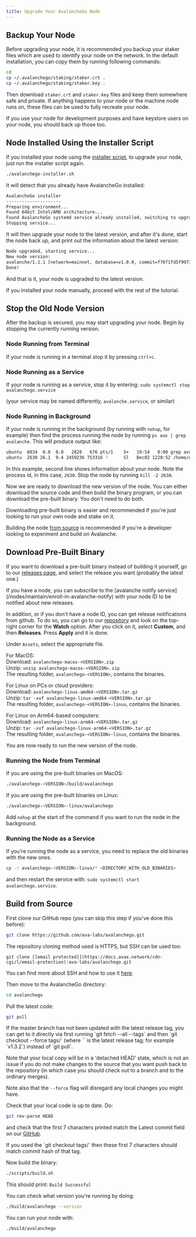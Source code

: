 ```yaml
---
title: Upgrade Your AvalancheGo Node
---
```


Backup Your Node[​](#backup-your-node "Direct link to heading")
---------------------------------------------------------------

Before upgrading your node, it is recommended you backup your staker files which are used to identify your node on the network. In the default installation, you can copy them by running following commands:

```bash
cd
cp ~/.avalanchego/staking/staker.crt .
cp ~/.avalanchego/staking/staker.key .
```

Then download `staker.crt` and `staker.key` files and keep them somewhere safe and private. If anything happens to your node or the machine node runs on, these files can be used to fully recreate your node.

If you use your node for development purposes and have keystore users on your node, you should back up those too.

Node Installed Using the Installer Script[​](#node-installed-using-the-installer-script "Direct link to heading")
-----------------------------------------------------------------------------------------------------------------

If you installed your node using the [installer script](/nodes/run-a-node/using-install-script/installing-avalanche-go), to upgrade your node, just run the installer script again.

```bash
./avalanchego-installer.sh
```

It will detect that you already have AvalancheGo installed:

```bash
AvalancheGo installer
---------------------
Preparing environment...
Found 64bit Intel/AMD architecture...
Found AvalancheGo systemd service already installed, switching to upgrade mode.
Stopping service...
```

It will then upgrade your node to the latest version, and after it's done, start the node back up, and print out the information about the latest version:

```bash
Node upgraded, starting service...
New node version:
avalanche/1.1.1 [network=mainnet, database=v1.0.0, commit=f76f1fd5f99736cf468413bbac158d6626f712d2]
Done!
```

And that is it, your node is upgraded to the latest version.

If you installed your node manually, proceed with the rest of the tutorial.

Stop the Old Node Version[​](#stop-the-old-node-version "Direct link to heading")
---------------------------------------------------------------------------------

After the backup is secured, you may start upgrading your node. Begin by stopping the currently running version.

### Node Running from Terminal[​](#node-running-from-terminal "Direct link to heading")

If your node is running in a terminal stop it by pressing `ctrl+c`.

### Node Running as a Service[​](#node-running-as-a-service "Direct link to heading")

If your node is running as a service, stop it by entering: `sudo systemctl stop avalanchego.service`

(your service may be named differently, `avalanche.service`, or similar)

### Node Running in Background[​](#node-running-in-background "Direct link to heading")

If your node is running in the background (by running with `nohup`, for example) then find the process running the node by running `ps aux | grep avalanche`. This will produce output like:

```bash
ubuntu  6834  0.0  0.0   2828   676 pts/1    S+   19:54   0:00 grep avalanche
ubuntu  2630 26.1  9.4 2459236 753316 ?      Sl   Dec02 1220:52 /home/ubuntu/build/avalanchego
```

In this example, second line shows information about your node. Note the process id, in this case, `2630`. Stop the node by running `kill -2 2630`.

Now we are ready to download the new version of the node. You can either download the source code and then build the binary program, or you can download the pre-built binary. You don't need to do both.

Downloading pre-built binary is easier and recommended if you're just looking to run your own node and stake on it.

Building the node [from source](/nodes/maintain/upgrade#build-from-source) is recommended if you're a developer looking to experiment and build on Avalanche.

Download Pre-Built Binary[​](#download-pre-built-binary "Direct link to heading")
---------------------------------------------------------------------------------

If you want to download a pre-built binary instead of building it yourself, go to our [releases page](https://github.com/ava-labs/avalanchego/releases), and select the release you want (probably the latest one.)

<Callout title="Note">
If you have a node, you can subscribe to the [avalanche notify service](/nodes/maintain/enroll-in-avalanche-notify) with your node ID to be notified about new releases.

In addition, or if you don't have a node ID, you can get release notifications from github. To do so, you can go to our [repository](https://github.com/ava-labs/avalanchego) and look on the top-right corner for the **Watch** option. After you click on it, select **Custom**, and then **Releases**. Press **Apply** and it is done.
</Callout>

Under `Assets`, select the appropriate file.

For MacOS:  
Download: `avalanchego-macos-<VERSION>.zip`  
Unzip: `unzip avalanchego-macos-<VERSION>.zip`  
The resulting folder, `avalanchego-<VERSION>`, contains the binaries.

For Linux on PCs or cloud providers:  
Download: `avalanchego-linux-amd64-<VERSION>.tar.gz`  
Unzip: `tar -xvf avalanchego-linux-amd64-<VERSION>.tar.gz`  
The resulting folder, `avalanchego-<VERSION>-linux`, contains the binaries.

For Linux on Arm64-based computers:  
Download: `avalanchego-linux-arm64-<VERSION>.tar.gz`  
Unzip: `tar -xvf avalanchego-linux-arm64-<VERSION>.tar.gz`  
The resulting folder, `avalanchego-<VERSION>-linux`, contains the binaries.

You are now ready to run the new version of the node.

### Running the Node from Terminal[​](#running-the-node-from-terminal "Direct link to heading")

If you are using the pre-built binaries on MacOS:

```bash
./avalanchego-<VERSION>/build/avalanchego
```

If you are using the pre-built binaries on Linux:

```bash
./avalanchego-<VERSION>-linux/avalanchego
```

Add `nohup` at the start of the command if you want to run the node in the background.

### Running the Node as a Service[​](#running-the-node-as-a-service "Direct link to heading")

If you're running the node as a service, you need to replace the old binaries with the new ones.

```bash
cp -r avalanchego-<VERSION>-linux/* <DIRECTORY_WITH_OLD_BINARIES>
```

and then restart the service with: `sudo systemctl start avalanchego.service`.

Build from Source[​](#build-from-source "Direct link to heading")
-----------------------------------------------------------------

First clone our GitHub repo (you can skip this step if you've done this before):

```bash
git clone https://github.com/ava-labs/avalanchego.git
```

<Callout title="Note">
The repository cloning method used is HTTPS, but SSH can be used too:

`git clone [[email protected]](https://docs.avax.network/cdn-cgi/l/email-protection):ava-labs/avalanchego.git`

You can find more about SSH and how to use it [here](https://docs.github.com/en/authentication/connecting-to-github-with-ssh/about-ssh).
</Callout>

Then move to the AvalancheGo directory:

```bash
cd avalanchego
```

Pull the latest code:

```bash
git pull
```

<Callout title="Note">
If the master branch has not been updated with the latest release tag, you can get to it directly via first running `git fetch --all --tags` and then `git checkout --force tags/<tag>` (where `<tag>` is the latest release tag; for example `v1.3.2`) instead of `git pull`.

Note that your local copy will be in a 'detached HEAD' state, which is not an issue if you do not make changes to the source that you want push back to the repository (in which case you should check out to a branch and to the ordinary merges).

Note also that the `--force` flag will disregard any local changes you might have.
</Callout>

Check that your local code is up to date. Do:

```bash
git rev-parse HEAD
```

and check that the first 7 characters printed match the Latest commit field on our [GitHub](https://github.com/ava-labs/avalanchego).

<Callout title="Note">
If you used the `git checkout tags/<tag>` then these first 7 characters should match commit hash of that tag.
</Callout>

Now build the binary: 
```bash
./scripts/build.sh
```

This should print: `Build Successful`

You can check what version you're running by doing:

```bash
./build/avalanchego --version
```

You can run your node with:

```bash
./build/avalanchego
```